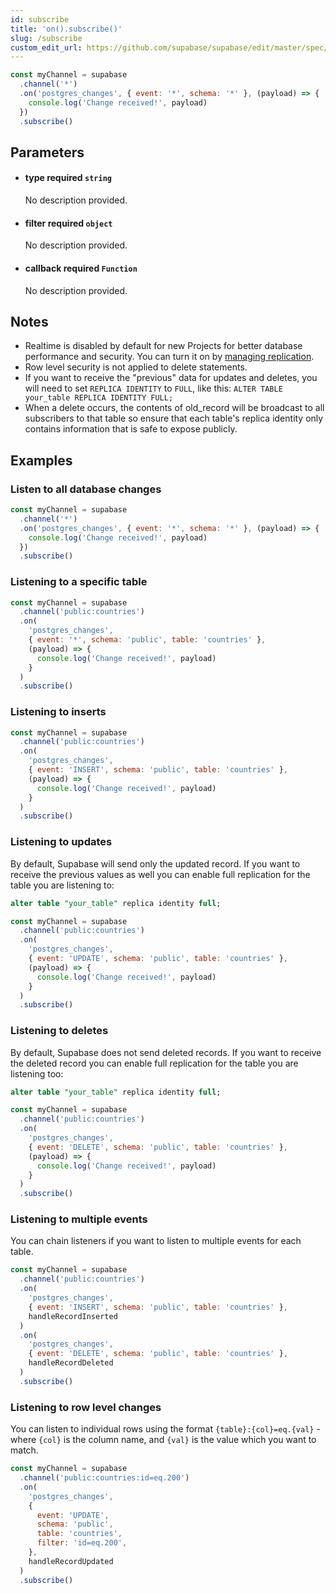 ```yaml
---
id: subscribe
title: 'on().subscribe()'
slug: /subscribe
custom_edit_url: https://github.com/supabase/supabase/edit/master/spec/supabase_js_v2_legacy.yml
---
```



```js
const myChannel = supabase
  .channel('*')
  .on('postgres_changes', { event: '*', schema: '*' }, (payload) => {
    console.log('Change received!', payload)
  })
  .subscribe()
```

## Parameters

<ul className="method-list-group">
  
<li className="method-list-item">
  <h4 className="method-list-item-label">
    <span className="method-list-item-label-name">
      type
    </span>
    <span className="method-list-item-label-badge required">
      required
    </span>
    <span className="method-list-item-validation">
      <code>string</code>
    </span>
  </h4>
  <div class="method-list-item-description">

No description provided.

  </div>
  
</li>

<li className="method-list-item">
  <h4 className="method-list-item-label">
    <span className="method-list-item-label-name">
      filter
    </span>
    <span className="method-list-item-label-badge required">
      required
    </span>
    <span className="method-list-item-validation">
      <code>object</code>
    </span>
  </h4>
  <div class="method-list-item-description">

No description provided.

  </div>
  
</li>

<li className="method-list-item">
  <h4 className="method-list-item-label">
    <span className="method-list-item-label-name">
      callback
    </span>
    <span className="method-list-item-label-badge required">
      required
    </span>
    <span className="method-list-item-validation">
      <code>Function</code>
    </span>
  </h4>
  <div class="method-list-item-description">

No description provided.

  </div>
  
</li>

</ul>

## Notes

- Realtime is disabled by default for new Projects for better database performance and security. You can turn it on by [managing replication](/docs/guides/api#managing-realtime).
- Row level security is not applied to delete statements.
- If you want to receive the "previous" data for updates and deletes, you will need to set `REPLICA IDENTITY` to `FULL`, like this: `ALTER TABLE your_table REPLICA IDENTITY FULL;`
- When a delete occurs, the contents of old_record will be broadcast to all subscribers to that table so ensure that each table's replica identity only contains information that is safe to expose publicly.

## Examples

### Listen to all database changes

```js
const myChannel = supabase
  .channel('*')
  .on('postgres_changes', { event: '*', schema: '*' }, (payload) => {
    console.log('Change received!', payload)
  })
  .subscribe()
```

### Listening to a specific table

```js
const myChannel = supabase
  .channel('public:countries')
  .on(
    'postgres_changes',
    { event: '*', schema: 'public', table: 'countries' },
    (payload) => {
      console.log('Change received!', payload)
    }
  )
  .subscribe()
```

### Listening to inserts

```js
const myChannel = supabase
  .channel('public:countries')
  .on(
    'postgres_changes',
    { event: 'INSERT', schema: 'public', table: 'countries' },
    (payload) => {
      console.log('Change received!', payload)
    }
  )
  .subscribe()
```

### Listening to updates

By default, Supabase will send only the updated record. If you want to receive the previous values as well you can
enable full replication for the table you are listening to:

```sql
alter table "your_table" replica identity full;
```

```js
const myChannel = supabase
  .channel('public:countries')
  .on(
    'postgres_changes',
    { event: 'UPDATE', schema: 'public', table: 'countries' },
    (payload) => {
      console.log('Change received!', payload)
    }
  )
  .subscribe()
```

### Listening to deletes

By default, Supabase does not send deleted records. If you want to receive the deleted record you can
enable full replication for the table you are listening too:

```sql
alter table "your_table" replica identity full;
```

```js
const myChannel = supabase
  .channel('public:countries')
  .on(
    'postgres_changes',
    { event: 'DELETE', schema: 'public', table: 'countries' },
    (payload) => {
      console.log('Change received!', payload)
    }
  )
  .subscribe()
```

### Listening to multiple events

You can chain listeners if you want to listen to multiple events for each table.

```js
const myChannel = supabase
  .channel('public:countries')
  .on(
    'postgres_changes',
    { event: 'INSERT', schema: 'public', table: 'countries' },
    handleRecordInserted
  )
  .on(
    'postgres_changes',
    { event: 'DELETE', schema: 'public', table: 'countries' },
    handleRecordDeleted
  )
  .subscribe()
```

### Listening to row level changes

You can listen to individual rows using the format `{table}:{col}=eq.{val}` - where `{col}` is the column name, and `{val}` is the value which you want to match.

```js
const myChannel = supabase
  .channel('public:countries:id=eq.200')
  .on(
    'postgres_changes',
    {
      event: 'UPDATE',
      schema: 'public',
      table: 'countries',
      filter: 'id=eq.200',
    },
    handleRecordUpdated
  )
  .subscribe()
```
